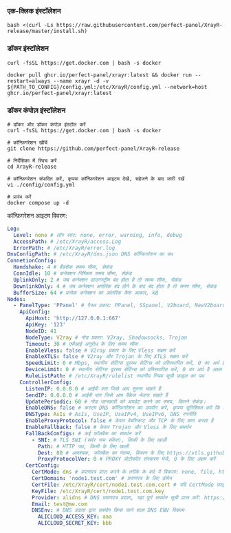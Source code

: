 ### एक-क्लिक इंस्टॉलेशन

```shell
bash <(curl -Ls https://raw.githubusercontent.com/perfect-panel/XrayR-release/master/install.sh)
```

### डॉकर इंस्टॉलेशन

```
curl -fsSL https://get.docker.com | bash -s docker

docker pull ghcr.io/perfect-panel/xrayr:latest && docker run --restart=always --name xrayr -d -v ${PATH_TO_CONFIG}/config.yml:/etc/XrayR/config.yml --network=host ghcr.io/perfect-panel/xrayr:latest
```

### डॉकर कंपोज़ इंस्टॉलेशन

```
# डॉकर और डॉकर कंपोज़ इंस्टॉल करें
curl -fsSL https://get.docker.com | bash -s docker

# कॉन्फ़िगरेशन खींचें
git clone https://github.com/perfect-panel/XrayR-release

# निर्देशिका में स्विच करें
cd XrayR-release

# कॉन्फ़िगरेशन संपादित करें, कृपया कॉन्फ़िगरेशन आइटम देखें, सहेजने के बाद जारी रखें
vi ./config/config.yml

# प्रारंभ करें
docker compose up -d
```

कॉन्फ़िगरेशन आइटम विवरण:

```yaml
Log:
  Level: none # लॉग स्तर: none, error, warning, info, debug
  AccessPath: # /etc/XrayR/access.Log
  ErrorPath: # /etc/XrayR/error.log
DnsConfigPath: # /etc/XrayR/dns.json DNS कॉन्फ़िगरेशन का पथ
ConnetionConfig:
  Handshake: 4 # हैंडशेक समय सीमा, सेकंड
  ConnIdle: 10 # कनेक्शन निष्क्रिय समय सीमा, सेकंड
  UplinkOnly: 2 # जब कनेक्शन डाउनस्ट्रीम बंद होता है तो समय सीमा, सेकंड
  DownlinkOnly: 4 # जब कनेक्शन अपलिंक बंद होने के बाद बंद होता है तो समय सीमा, सेकंड
  BufferSize: 64 # प्रत्येक कनेक्शन का आंतरिक कैश आकार, kB
Nodes:
  - PanelType: 'PPanel' # पैनल प्रकार: PPanel, SSpanel, V2board, NewV2board, PMpanel, Proxypanel, V2RaySocks
    ApiConfig:
      ApiHost: 'http://127.0.0.1:667'
      ApiKey: '123'
      NodeID: 41
      NodeType: V2ray # नोड प्रकार: V2ray, Shadowsocks, Trojan
      Timeout: 30 # एपीआई अनुरोध के लिए समय सीमा
      EnableVless: false # V2ray प्रकार के लिए Vless सक्षम करें
      EnableXTLS: false # V2ray और Trojan के लिए XTLS सक्षम करें
      SpeedLimit: 0 # Mbps, स्थानीय सेटिंग्स दूरस्थ सेटिंग्स को प्रतिस्थापित करें, 0 का अर्थ है अक्षम करना
      DeviceLimit: 0 # स्थानीय सेटिंग्स दूरस्थ सेटिंग्स को प्रतिस्थापित करें, 0 का अर्थ है अक्षम करना
      RuleListPath: # /etc/XrayR/rulelist स्थानीय नियम सूची फ़ाइल का पथ
    ControllerConfig:
      ListenIP: 0.0.0.0 # आईपी पता जिसे आप सुनना चाहते हैं
      SendIP: 0.0.0.0 # आईपी पता जिसे आप पैकेज भेजना चाहते हैं
      UpdatePeriodic: 60 # नोड जानकारी को अपडेट करने का समय, कितने सेकंड।
      EnableDNS: false # कस्टम DNS कॉन्फ़िगरेशन का उपयोग करें, कृपया सुनिश्चित करें कि आपने dns.json को सही ढंग से सेट किया है
      DNSType: AsIs # AsIs, UseIP, UseIPv4, UseIPv6, DNS रणनीति
      EnableProxyProtocol: false # केवल वेबस्क्रिप्ट और TCP के लिए काम करता है
      EnableFallback: false # केवल Trojan और Vless के लिए समर्थन
      FallBackConfigs: # कई फॉलबैक का समर्थन करें
        - SNI: # TLS SNI (सर्वर नाम संकेत), किसी के लिए खाली
          Path: # HTTP पथ, किसी के लिए खाली
          Dest: 80 # आवश्यक, फॉलबैक का गंतव्य, विवरण के लिए https://xtls.github.io/config/fallback/ देखें।
          ProxyProtocolVer: 0 # PROXY प्रोटोकॉल संस्करण भेजें, 0 के लिए अक्षम करें
      CertConfig:
        CertMode: dns # प्रमाणपत्र प्राप्त करने के तरीके के बारे में विकल्प: none, file, http, dns। "none" चुनने से tls कॉन्फ़िगरेशन मजबूरन अक्षम हो जाएगा।
        CertDomain: 'node1.test.com' # प्रमाणपत्र के लिए डोमेन
        CertFile: /etc/XrayR/cert/node1.test.com.cert # यदि CertMode फ़ाइल है तो प्रदान किया गया
        KeyFile: /etc/XrayR/cert/node1.test.com.key
        Provider: alidns # DNS प्रमाणपत्र प्रदाता, यहां पूर्ण समर्थन सूची प्राप्त करें: https://go-acme.github.io/lego/dns/
        Email: test@me.com
        DNSEnv: # DNS प्रदाता द्वारा उपयोग किया जाने वाला DNS ENV विकल्प
          ALICLOUD_ACCESS_KEY: aaa
          ALICLOUD_SECRET_KEY: bbb
```



<Giscus />
